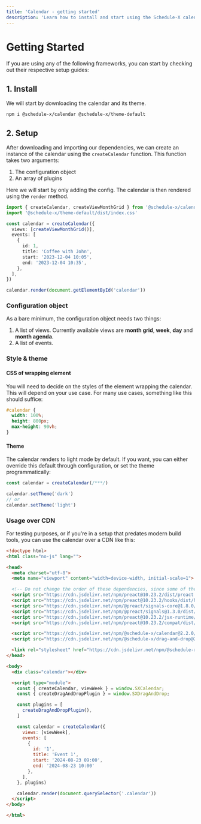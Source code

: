 ```yaml
---
title: 'Calendar - getting started'
description: 'Learn how to install and start using the Schedule-X calendar'
---
```


# Getting Started

If you are using any of the following frameworks, you can start by checking out their respective setup guides:


<Cards num={2}>
  <Cards.Card
    arrow
    title="React"
    href="/docs/frameworks/react"
  ></Cards.Card>
  <Cards.Card
    arrow
    title="Vue"
    href="/docs/frameworks/vue"
  ></Cards.Card>
</Cards>

<Cards num={3}>
  <Cards.Card
    arrow
    title="Angular"
    href="/docs/frameworks/angular"
  ></Cards.Card>
  <Cards.Card
    arrow
    title="Svelte"
    href="/docs/frameworks/svelte"
  ></Cards.Card>
  <Cards.Card
    arrow
    title="Preact"
    href="/docs/frameworks/preact"
  ></Cards.Card>
</Cards>



## 1. Install

We will start by downloading the calendar and its theme.

```bash copy
npm i @schedule-x/calendar @schedule-x/theme-default
```

## 2. Setup

After downloading and importing our dependencies, we can create an instance of the calendar using the
`createCalendar` function. This function takes two arguments:

1) The configuration object
2) An array of plugins

Here we will start by only adding the config. The calendar is then rendered using the `render` method.

```ts
import { createCalendar, createViewMonthGrid } from '@schedule-x/calendar'
import '@schedule-x/theme-default/dist/index.css'

const calendar = createCalendar({
  views: [createViewMonthGrid()],
  events: [
    {
      id: 1,
      title: 'Coffee with John',
      start: '2023-12-04 10:05',
      end: '2023-12-04 10:35',
    },
  ],
})

calendar.render(document.getElementById('calendar'))
```

### Configuration object

As a bare minimum, the configuration object needs two things:

1. A list of views. Currently available views are __month grid__,
   __week__, __day__ and __month agenda__.
2. A list of events.

### Style & theme

#### CSS of wrapping element

You will need to decide on the styles of the element wrapping the calendar. This will depend on
your use case. For many use cases, something like this should suffice:

```css
#calendar {
  width: 100%;
  height: 800px;
  max-height: 90vh;
}
```

#### Theme

The calendar renders to light mode by default. If you want, you can either override this default through configuration,
or set the theme programmatically:

```ts
const calendar = createCalendar(/***/)

calendar.setTheme('dark')
// or
calendar.setTheme('light')
```

### Usage over CDN

For testing purposes, or if you're in a setup that predates modern build tools, you can use the calendar over a CDN like this:

```html
<!doctype html>
<html class="no-js" lang="">

<head>
  <meta charset="utf-8">
  <meta name="viewport" content="width=device-width, initial-scale=1">

  <!-- Do not change the order of these dependencies, since some of them depend on others -->
  <script src="https://cdn.jsdelivr.net/npm/preact@10.23.2/dist/preact.min.js"></script>
  <script src="https://cdn.jsdelivr.net/npm/preact@10.23.2/hooks/dist/hooks.umd.js"></script>
  <script src="https://cdn.jsdelivr.net/npm/@preact/signals-core@1.8.0/dist/signals-core.min.js"></script>
  <script src="https://cdn.jsdelivr.net/npm/@preact/signals@1.3.0/dist/signals.min.js"></script>
  <script src="https://cdn.jsdelivr.net/npm/preact@10.23.2/jsx-runtime/dist/jsxRuntime.umd.js"></script>
  <script src="https://cdn.jsdelivr.net/npm/preact@10.23.2/compat/dist/compat.umd.js"></script>

  <script src="https://cdn.jsdelivr.net/npm/@schedule-x/calendar@2.2.0/dist/core.umd.js"></script>
  <script src="https://cdn.jsdelivr.net/npm/@schedule-x/drag-and-drop@2.2.0/dist/core.umd.js"></script>

  <link rel="stylesheet" href="https://cdn.jsdelivr.net/npm/@schedule-x/theme-default@2.2.0/dist/index.css">
</head>

<body>
  <div class="calendar"></div>

  <script type="module">
    const { createCalendar, viewWeek } = window.SXCalendar;
    const { createDragAndDropPlugin } = window.SXDragAndDrop;

    const plugins = [
      createDragAndDropPlugin(),
    ]

    const calendar = createCalendar({
      views: [viewWeek],
      events: [
        {
          id: '1',
          title: 'Event 1',
          start: '2024-08-23 09:00',
          end: '2024-08-23 10:00'
        },
      ],
    }, plugins)

    calendar.render(document.querySelector('.calendar'))
  </script>
</body>

</html>

```
